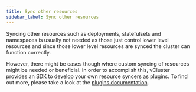 ```yaml
---
title: Sync other resources
sidebar_label: Sync other resources
---
```


Syncing other resources such as deployments, statefulsets and namespaces is usually not needed as those just control lower level resources and since those lower level resources are synced the cluster can function correctly.

However, there might be cases though where custom syncing of resources might be needed or beneficial. In order to accomplish this, vCluster provides an [SDK](https://github.com/loft-sh/vcluster-sdk) to develop your own resource syncers as plugins. To find out more, please take a look at the [plugins documentation](../../advanced-topics/plugins-overview.mdx).
